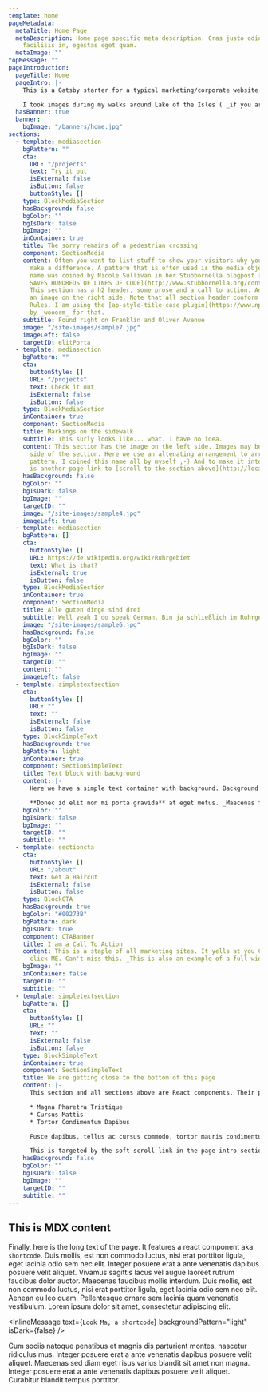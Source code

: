 ```yaml
---
template: home
pageMetadata:
  metaTitle: Home Page
  metaDescription: Home page specific meta description. Cras justo odio, dapibus ac
    facilisis in, egestas eget quam.
  metaImage: ""
topMessage: ""
pageIntroduction:
  pageTitle: Home
  pageIntro: |-
    This is a Gatsby starter for a typical marketing/corporate website. Content is created with [MDX](https://www.gatsbyjs.org/docs/mdx/). It lets you write JSX embedded inside Markdown. It’s a great combination because it allows you to use Markdown’s terse syntax (such as # Heading) for your content and JSX for more advanced, or reusable components. This page is using several components and then at the bottom there is also some markdown body text.

    I took images during my walks around Lake of the Isles ( _if you are from Minneapolis you know where that is_ ) to provide some interesting visuals. This home page features a simple banner and startes with an introduction that features a somewhat larger font size, well, it is an intro after all. Inside this intro you'll find an [in-page link to a section below. Please click it.](http://localhost:8000/#testTarget). Throughout the site smooth scrolling is implemented with [smooth-scroll](https://github.com/cferdinandi/smooth-scroll) a plugin by _cferdinandi_. I'd have liked to use `scroll-behavior: smooth;` which is browser native but Safari doesn't support it and a couple of polyfills didn't seem to work. Once you start scrolling a back-to-top link will appear in the lower right corner of the page, which will scroll the page back to... wait for it... the top of the page.
  hasBanner: true
  banner:
    bgImage: "/banners/home.jpg"
sections:
  - template: mediasection
    bgPattern: ""
    cta:
      URL: "/projects"
      text: Try it out
      isExternal: false
      isButton: false
      buttonStyle: []
    type: BlockMediaSection
    hasBackground: false
    bgColor: ""
    bgIsDark: false
    bgImage: ""
    inContainer: true
    title: The sorry remains of a pedestrian crossing
    component: SectionMedia
    content: Often you want to list stuff to show your visitors why you and your products
      make a difference. A pattern that is often used is the media object pattern. This
      name was coined by Nicole Sullivan in her Stubbornella blogpost [THE MEDIA OBJECT
      SAVES HUNDREDS OF LINES OF CODE](http://www.stubbornella.org/content/2010/06/25/the-media-object-saves-hundreds-of-lines-of-code/).
      This section has a h2 header, some prose and a call to action. And, of course,
      an image on the right side. Note that all section header conform to AP Style Capitalization
      Rules. I am using the [ap-style-title-case plugin](https://www.npmjs.com/package/ap-style-title-case)
      by _wooorm_ for that.
    subtitle: Found right on Franklin and Oliver Avenue
    image: "/site-images/sample7.jpg"
    imageLeft: false
    targetID: elitPorta
  - template: mediasection
    bgPattern: ""
    cta:
      buttonStyle: []
      URL: "/projects"
      text: Check it out
      isExternal: false
      isButton: false
    type: BlockMediaSection
    inContainer: true
    component: SectionMedia
    title: Markings on the sidewalk
    subtitle: This surly looks like... what. I have no idea.
    content: This section has the image on the left side. Images may be placed on either
      side of the section. Here we use an altenating arrangement to arrive at a ZigZag
      pattern. I coined this name all by myself ;-) And to make it interesting there
      is another page link to [scroll to the section above](http://localhost:8000/#elitPorta).
    hasBackground: false
    bgColor: ""
    bgIsDark: false
    bgImage: ""
    targetID: ""
    image: "/site-images/sample4.jpg"
    imageLeft: true
  - template: mediasection
    bgPattern: []
    cta:
      buttonStyle: []
      URL: https://de.wikipedia.org/wiki/Ruhrgebiet
      text: What is that?
      isExternal: true
      isButton: false
    type: BlockMediaSection
    inContainer: true
    component: SectionMedia
    title: Alle guten dinge sind drei
    subtitle: Well yeah I do speak German. Bin ja schließlich im Ruhrgebiet geboren.
    image: "/site-images/sample6.jpg"
    hasBackground: false
    bgColor: ""
    bgIsDark: false
    bgImage: ""
    targetID: ""
    content: ""
    imageLeft: false
  - template: simpletextsection
    cta:
      buttonStyle: []
      URL: ""
      text: ""
      isExternal: false
      isButton: false
    type: BlockSimpleText
    hasBackground: true
    bgPattern: light
    inContainer: true
    component: SectionSimpleText
    title: Text block with background
    content: |-
      Here we have a simple text container with background. Background is courtesy of [Gradient Magic](https://www.gradientmagic.com/), a free gallery of fantastic and unique CSS gradients. Since we are using MDX to author content, this content may also include react components. In this website I am using this capability like Wordpress uses Shortcodes. An example is used down a couple of sections.

      **Donec id elit non mi porta gravida** at eget metus. _Maecenas faucibus mollis interdum_. Fusce dapibus, tellus ac cursus commodo, tortor mauris condimentum nibh, ut fermentum massa justo sit amet risus. Maecenas faucibus mollis interdum. Duis mollis, **est non commodo luctus**, nisi erat porttitor ligula, eget lacinia odio sem nec elit.
    bgColor: ""
    bgIsDark: false
    bgImage: ""
    targetID: ""
    subtitle: ""
  - template: sectioncta
    cta:
      buttonStyle: []
      URL: "/about"
      text: Get a Haircut
      isExternal: false
      isButton: false
    type: BlockCTA
    hasBackground: true
    bgColor: "#00273B"
    bgPattern: dark
    bgIsDark: true
    component: CTABanner
    title: I am a Call To Action
    content: This is a staple of all marketing sites. It yells at you Click, click,
      click ME. Can't miss this. _This is also an example of a full-width background._
    bgImage: ""
    inContainer: false
    targetID: ""
    subtitle: ""
  - template: simpletextsection
    bgPattern: []
    cta:
      buttonStyle: []
      URL: ""
      text: ""
      isExternal: false
      isButton: false
    type: BlockSimpleText
    inContainer: true
    component: SectionSimpleText
    title: We are getting close to the bottom of this page
    content: |-
      This section and all sections above are React components. Their props are defined in the Frontmatter of this page. This section is the last one of these. Nothing special here, just a text-based section.

      * Magna Pharetra Tristique
      * Cursus Mattis
      * Tortor Condimentum Dapibus

      Fusce dapibus, tellus ac cursus commodo, tortor mauris condimentum nibh, ut fermentum massa justo sit amet risus. Maecenas sed diam eget risus varius blandit sit amet non magna. Fusce dapibus, tellus ac cursus commodo, tortor mauris condimentum nibh, ut fermentum massa justo sit amet risus. Nullam quis risus eget urna mollis ornare vel eu leo. Integer posuere erat a ante venenatis dapibus posuere velit aliquet. Here is an inline target `<div id="testTarget">`.

      This is targeted by the soft scroll link in the page intro section. Fusce dapibus, tellus ac cursus commodo, tortor mauris condimentum nibh, ut fermentum massa justo sit amet risus. Nulla vitae elit libero, a pharetra augue. Curabitur blandit tempus porttitor. Cras justo odio, dapibus ac facilisis in, egestas eget quam. Vivamus sagittis lacus vel augue laoreet rutrum faucibus dolor auctor. Nullam quis risus eget urna mollis ornare vel eu leo.
    hasBackground: false
    bgColor: ""
    bgIsDark: false
    bgImage: ""
    targetID: ""
    subtitle: ""
---
```


## This is MDX content

Finally, here is the long text of the page. It features a react component aka `shortcode`. Duis mollis, est non commodo luctus, nisi erat porttitor ligula, eget lacinia odio sem nec elit. Integer posuere erat a ante venenatis dapibus posuere velit aliquet. Vivamus sagittis lacus vel augue laoreet rutrum faucibus dolor auctor. Maecenas faucibus mollis interdum. Duis mollis, est non commodo luctus, nisi erat porttitor ligula, eget lacinia odio sem nec elit. Aenean eu leo quam. Pellentesque ornare sem lacinia quam venenatis vestibulum. Lorem ipsum dolor sit amet, consectetur adipiscing elit.

<InlineMessage text={`Look Ma, a shortcode`} backgroundPattern="light" isDark={false} />

Cum sociis natoque penatibus et magnis dis parturient montes, nascetur ridiculus mus. Integer posuere erat a ante venenatis dapibus posuere velit aliquet. Maecenas sed diam eget risus varius blandit sit amet non magna. Integer posuere erat a ante venenatis dapibus posuere velit aliquet. Curabitur blandit tempus porttitor.
